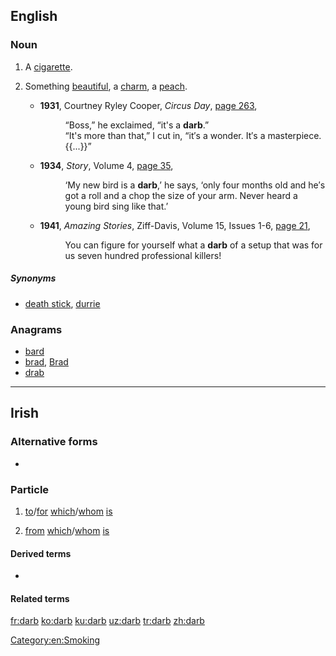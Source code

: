 ==English==

===Noun===
{{en-noun}}

# {{context|Australia|slang|lang=en}} A [[cigarette]].
# {{context|slang|lang=en}} Something [[beautiful]], a [[charm]], a [[peach]].
#* '''1931''', Courtney Ryley Cooper, ''Circus Day'', [http://books.google.com.au/books?id=pe5CAAAAIAAJ&q=%22darb%22|%22darbs%22+cigarette+OR+smoke+-intitle:%22%22+-inauthor:%22%22&dq=%22darb%22|%22darbs%22+cigarette+OR+smoke+-intitle:%22%22+-inauthor:%22%22&hl=en&sa=X&ei=PnI2T43DAuXEmAX33IT2AQ&redir_esc=y page 263],
#*: “Boss,” he exclaimed, “it's a '''darb'''.”
#*: “It's more than that,” I cut in, “it′s a wonder. It′s a masterpiece.{{...}}”
#* '''1934''', ''Story'', Volume 4, [http://books.google.com.au/books?id=67YPAAAAIAAJ&q=%22darb%22|%22darbs%22+cigarette+OR+smoke+-intitle:%22%22+-inauthor:%22%22&dq=%22darb%22|%22darbs%22+cigarette+OR+smoke+-intitle:%22%22+-inauthor:%22%22&hl=en&sa=X&ei=3m02T9nmOevOmAWI96ibAg&redir_esc=y page 35],
#*: ‘My new bird is a '''darb''',’ he says, ‘only four months old and he′s got a roll and a chop the size of your arm. Never heard a young bird sing like that.’
#* '''1941''', ''Amazing Stories'', Ziff-Davis, Volume 15, Issues 1-6, [http://books.google.com.au/books?id=zhdXAAAAYAAJ&q=%22darb%22|%22darbs%22+cigarette+OR+smoke+-intitle:%22%22+-inauthor:%22%22&dq=%22darb%22|%22darbs%22+cigarette+OR+smoke+-intitle:%22%22+-inauthor:%22%22&hl=en&sa=X&ei=iG82T8j2FIrumAWGufGRAg&redir_esc=y page 21],
#*: You can figure for yourself what a '''darb''' of a setup that was for us seven hundred professional killers!

=====Synonyms=====
* {{sense|cigarette}} [[death stick]], [[durrie]]

===Anagrams===
* [[bard#English|bard]]
* [[brad#English|brad]], [[Brad#English|Brad]]
* [[drab#English|drab]]

[[Category:en:Smoking]]

----

==Irish==

===Alternative forms===
* {{l|ga|[[dar]] [[b’]]}} {{qualifier|superseded}}

===Particle===
{{head|ga|particle|present/future copular form used before a vowel||form used before a consonant|dar}}

# [[to]]/[[for]] [[which]]/[[whom]] [[is]]
#: {{ux|ga|an fear '''darb''' aithnid mé|the man who knows me|inline=1}}
# [[from]] [[which]]/[[whom]] [[is]]

====Derived terms====
* {{l|ga|darb ainm||(who is) called, named}}

====Related terms====
{{ga-copular forms}}
{{ga-preposition contractions}}

[[fr:darb]]
[[ko:darb]]
[[ku:darb]]
[[uz:darb]]
[[tr:darb]]
[[zh:darb]]